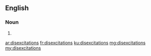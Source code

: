==English==

===Noun===
{{head|en}}

# {{plural of|disexcitation}}

[[ar:disexcitations]]
[[fr:disexcitations]]
[[ku:disexcitations]]
[[mg:disexcitations]]
[[my:disexcitations]]